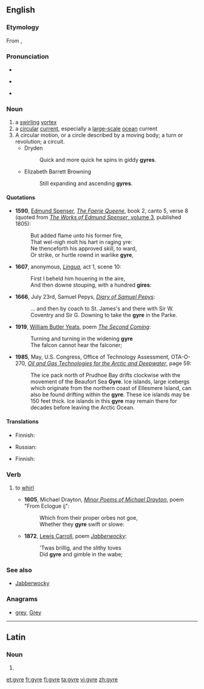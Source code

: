 ==English==

===Etymology===
From {{etyl|la|en}} {{term|gyrus#Latin|gyrus|lang=la}}, {{etyl|grc|en}} {{term|γῦρος||circle, ring, turning|tr=gyros|lang=grc}}

===Pronunciation===
* {{rhymes|aɪə(r)}}
* {{a|UK}} {{IPA|/dʒaɪ.ə/}}
* {{a|US}} {{enPR|jīər}} {{IPA|/dʒaɪ.ɚ/}}

===Noun===
{{wikipedia}}
{{en-noun}}

# a [[swirling]] [[vortex]]
# a [[circular]] [[current]], especially a [[large-scale]] [[ocean]] current
# A circular motion, or a circle described by a moving body; a turn or revolution; a circuit.
#* Dryden
#*: Quick and more quick he spins in giddy '''gyres'''.
#* Elizabeth Barrett Browning
#*: Still expanding and ascending '''gyres'''.

====Quotations====
* '''1590''', [[w:Edmund Spenser|Edmund Spenser]], [[w:The Faerie Queene|''The Faerie Queene'']], book 2, canto 5, verse 8 (quoted from [http://books.google.co.uk/books?id=MWs-AAAAYAAJ ''The Works of Edmund Spenser'', volume 3], published 1805):
*: But added flame unto his former fire,<br>That wel-nigh molt his hart in raging yre:<br>Ne thenceforth his approved skill, to ward,<br>Or strike, or hurtle rownd in warlike '''gyre''',
* '''1607''', anonymous, [http://www.archive.org/details/lingua160700unknuoft ''Lingua''], act 1, scene 10:
*: First I beheld him houering in the aire,<br>And then downe stouping, with a hundred '''gires''':
* '''1666''', July 23rd, Samuel Pepys, [[s:Diary_of_Samuel_Pepys/1666/July|''Diary of Samuel Pepys'']]:
*: … and then by coach to St. James's and there with Sir W. Coventry and Sir G. Downing to take the '''gyre''' in the Parke.
* '''1919''', [[w:William Butler Yeats|William Butler Yeats]], poem [[s:The Second Coming (Yeats)|''The Second Coming'']]:
*: Turning and turning in the widening '''gyre'''<br>The falcon cannot hear the falconer;
* '''1985''', May, U.S. Congress, Office of Technology Assessment, OTA-O-270, [http://books.google.co.uk/books?id=pcZE9tiMz2YC ''Oil and Gas Technologies for the Arctic and Deepwater''], page 59:
*: The ice pack north of Prudhoe Bay drifts clockwise with the movement of the Beaufort Sea '''Gyre'''.  Ice islands, large icebergs which originate from the northern coast of Ellesmere Island, can also be found drifting within the '''gyre'''.  These ice islands may be 150 feet thick.  Ice islands in this '''gyre''' may remain there for decades before leaving the Arctic Ocean.

====Translations====
{{trans-top|a swirling vortex}}
* Finnish: {{t-|fi|pyörre}}
{{trans-mid}}
* Russian: {{t+|ru|вихрь|m}}
{{trans-bottom}}

{{trans-top|a circular current, especially a large-scale ocean current}}
* Finnish: {{t-|fi|pyörre}}
{{trans-mid}}
{{trans-bottom}}

===Verb===
{{en-verb|gyr|ing}}

# {{intransitive}} to [[whirl]]
#* '''1605''', Michael Drayton, [http://www.gutenberg.org/etext/17873 ''Minor Poems of Michael Drayton''], poem "From Eclogue ij":
#*: Which from their proper orbes not goe,<br>Whether they '''gyre''' swift or slowe:
#* '''1872''', [[w:Lewis Carroll|Lewis Carroll]], poem [[s:Jabberwocky|''Jabberwocky'']]:
#*: 'Twas brillig, and the slithy toves<br>Did '''gyre''' and gimble in the wabe;

===See also===
* [[Jabberwocky]]

===Anagrams===
* [[grey#English|grey]], [[Grey#English|Grey]]

----

==Latin==

===Noun===
{{la-noun-form|gȳre}}

# {{inflection of|gyrus|gȳrus|voc|s|lang=la}}

[[et:gyre]]
[[fr:gyre]]
[[fi:gyre]]
[[ta:gyre]]
[[vi:gyre]]
[[zh:gyre]]